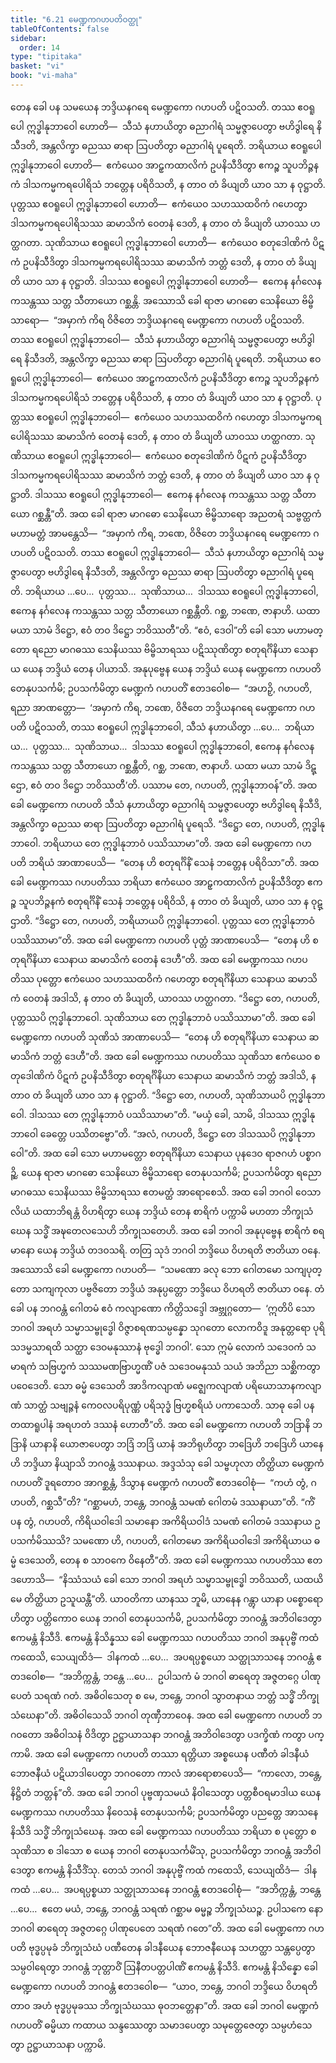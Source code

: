```yaml
---
title: "6.21 မေဏ္ဍကဂဟပတိဝတ္ထု"
tableOfContents: false
sidebar:
  order: 14
type: "tipitaka"
basket: "vi"
book: "vi-maha"
---
```



<DynamicBreadcrumb />

<Division number="296" book="vi-maha">

<Paragraph number="1343" book="vi-maha">
တေန ခေါ ပန သမယေန ဘဒ္ဒိယနဂရေ မေဏ္ဍကော ဂဟပတိ ပဋိဝသတိ. တဿ ဧဝရူပေါ ဣဒ္ဓါနုဘာဝေါ ဟောတိ—  သီသံ နဟာယိတွာ ဓညာဂါရံ သမ္မဇ္ဇာပေတွာ ဗဟိဒွါရေ နိသီဒတိ, အန္တလိက္ခာ ဓညဿ ဓာရာ ဩပတိတွာ ဓညာဂါရံ ပူရေတိ. ဘရိယာယ ဧဝရူပေါ ဣဒ္ဓါနုဘာဝေါ ဟောတိ—  ဧကံယေဝ အာဠှကထာလိကံ ဥပနိသီဒိတွာ ဧကဉ္စ သူပဘိဉ္ဇနကံ ဒါသကမ္မကရပေါရိသံ ဘတ္တေန ပရိဝိသတိ, န တာဝ တံ ခိယျတိ ယာဝ သာ န ဝုဋ္ဌာတိ. ပုတ္တဿ ဧဝရူပေါ ဣဒ္ဓါနုဘာဝေါ ဟောတိ—  ဧကံယေဝ သဟဿထဝိကံ ဂဟေတွာ ဒါသကမ္မကရပေါရိသဿ ဆမာသိကံ ဝေတနံ ဒေတိ, န တာဝ တံ ခိယျတိ ယာဝဿ ဟတ္ထဂတာ. သုဏိသာယ ဧဝရူပေါ ဣဒ္ဓါနုဘာဝေါ ဟောတိ—  ဧကံယေဝ စတုဒေါဏိကံ ပိဋကံ ဥပနိသီဒိတွာ ဒါသကမ္မကရပေါရိသဿ ဆမာသိကံ ဘတ္တံ ဒေတိ, န တာဝ တံ ခိယျတိ ယာဝ သာ န ဝုဋ္ဌာတိ. ဒါသဿ ဧဝရူပေါ ဣဒ္ဓါနုဘာဝေါ ဟောတိ—  ဧကေန နင်္ဂလေန ကသန္တဿ သတ္တ သီတာယော ဂစ္ဆန္တိ.
</Paragraph>

<Paragraph number="1344" book="vi-maha">
အဿောသိ ခေါ ရာဇာ မာဂဓော သေနိယော ဗိမ္ဗိသာရော—  “အမှာကံ ကိရ ဝိဇိတေ ဘဒ္ဒိယနဂရေ မေဏ္ဍကော ဂဟပတိ ပဋိဝသတိ. တဿ ဧဝရူပေါ ဣဒ္ဓါနုဘာဝေါ—  သီသံ နဟာယိတွာ ဓညာဂါရံ သမ္မဇ္ဇာပေတွာ ဗဟိဒွါရေ နိသီဒတိ, အန္တလိက္ခာ ဓညဿ ဓာရာ ဩပတိတွာ ဓညာဂါရံ ပူရေတိ. ဘရိယာယ ဧဝရူပေါ ဣဒ္ဓါနုဘာဝေါ—  ဧကံယေဝ အာဠှကထာလိကံ ဥပနိသီဒိတွာ ဧကဉ္စ သူပဘိဉ္ဇနကံ ဒါသကမ္မကရပေါရိသံ ဘတ္တေန ပရိဝိသတိ, န တာဝ တံ ခိယျတိ ယာဝ သာ န ဝုဋ္ဌာတိ. ပုတ္တဿ ဧဝရူပေါ ဣဒ္ဓါနုဘာဝေါ—  ဧကံယေဝ သဟဿထဝိကံ ဂဟေတွာ ဒါသကမ္မကရပေါရိသဿ ဆမာသိကံ ဝေတနံ ဒေတိ, န တာဝ တံ ခိယျတိ ယာဝဿ ဟတ္ထဂတာ. သုဏိသာယ ဧဝရူပေါ ဣဒ္ဓါနုဘာဝေါ—  ဧကံယေဝ စတုဒေါဏိကံ ပိဋကံ ဥပနိသီဒိတွာ ဒါသကမ္မကရပေါရိသဿ ဆမာသိကံ ဘတ္တံ ဒေတိ, န တာဝ တံ ခိယျတိ ယာဝ သာ န ဝုဋ္ဌာတိ. ဒါသဿ ဧဝရူပေါ ဣဒ္ဓါနုဘာဝေါ—  ဧကေန နင်္ဂလေန ကသန္တဿ သတ္တ သီတာယော ဂစ္ဆန္တီ”တိ. အထ ခေါ ရာဇာ မာဂဓော သေနိယော ဗိမ္ဗိသာရော အညတရံ သဗ္ဗတ္ထကံ မဟာမတ္တံ အာမန္တေသိ—  “အမှာကံ ကိရ, ဘဏေ, ဝိဇိတေ ဘဒ္ဒိယနဂရေ မေဏ္ဍကော ဂဟပတိ ပဋိဝသတိ. တဿ ဧဝရူပေါ ဣဒ္ဓါနုဘာဝေါ—  သီသံ နဟာယိတွာ ဓညာဂါရံ သမ္မဇ္ဇာပေတွာ ဗဟိဒွါရေ နိသီဒတိ, အန္တလိက္ခာ ဓညဿ ဓာရာ ဩပတိတွာ ဓညာဂါရံ ပူရေတိ. ဘရိယာယ …ပေ…  ပုတ္တဿ…  သုဏိသာယ…  ဒါသဿ ဧဝရူပေါ ဣဒ္ဓါနုဘာဝေါ, ဧကေန နင်္ဂလေန ကသန္တဿ သတ္တ သီတာယော ဂစ္ဆန္တီတိ. ဂစ္ဆ, ဘဏေ, ဇာနာဟိ. ယထာ မယာ သာမံ ဒိဋ္ဌော, ဧဝံ တဝ ဒိဋ္ဌော ဘဝိဿတီ”တိ.
</Paragraph>

</Division>
<Division number="297" book="vi-maha">

<Paragraph number="1345" book="vi-maha">
“ဧဝံ, ဒေဝါ”တိ ခေါ သော မဟာမတ္တော ရညော မာဂဓဿ သေနိယဿ ဗိမ္ဗိသာရဿ ပဋိဿုဏိတွာ စတုရင်္ဂိနိယာ သေနာယ ယေန ဘဒ္ဒိယံ တေန ပါယာသိ. အနုပုဗ္ဗေန ယေန ဘဒ္ဒိယံ ယေန မေဏ္ဍကော ဂဟပတိ တေနုပသင်္ကမိ; ဥပသင်္ကမိတွာ မေဏ္ဍကံ ဂဟပတိံ ဧတဒဝေါစ—  “အဟဉှိ, ဂဟပတိ, ရညာ အာဏတ္တော—  ‘အမှာကံ ကိရ, ဘဏေ, ဝိဇိတေ ဘဒ္ဒိယနဂရေ မေဏ္ဍကော ဂဟပတိ ပဋိဝသတိ, တဿ ဧဝရူပေါ ဣဒ္ဓါနုဘာဝေါ, သီသံ နဟာယိတွာ …ပေ…  ဘရိယာယ…  ပုတ္တဿ…  သုဏိသာယ…  ဒါသဿ ဧဝရူပေါ ဣဒ္ဓါနုဘာဝေါ, ဧကေန နင်္ဂလေန ကသန္တဿ သတ္တ သီတာယော ဂစ္ဆန္တီတိ, ဂစ္ဆ, ဘဏေ, ဇာနာဟိ. ယထာ မယာ သာမံ ဒိဋ္ဌော, ဧဝံ တဝ ဒိဋ္ဌော ဘဝိဿတီ’တိ. ပဿာမ တေ, ဂဟပတိ, ဣဒ္ဓါနုဘာဝန်”တိ. အထ ခေါ မေဏ္ဍကော ဂဟပတိ သီသံ နဟာယိတွာ ဓညာဂါရံ သမ္မဇ္ဇာပေတွာ ဗဟိဒွါရေ နိသီဒိ, အန္တလိက္ခာ ဓညဿ ဓာရာ ဩပတိတွာ ဓညာဂါရံ ပူရေသိ. “ဒိဋ္ဌော တေ, ဂဟပတိ, ဣဒ္ဓါနုဘာဝေါ. ဘရိယာယ တေ ဣဒ္ဓါနုဘာဝံ ပဿိဿာမာ”တိ.
</Paragraph>

<Paragraph number="1346" book="vi-maha">
အထ ခေါ မေဏ္ဍကော ဂဟပတိ ဘရိယံ အာဏာပေသိ—  “တေန ဟိ စတုရင်္ဂိနိံ သေနံ ဘတ္တေန ပရိဝိသာ”တိ. အထ ခေါ မေဏ္ဍကဿ ဂဟပတိဿ ဘရိယာ ဧကံယေဝ အာဠှကထာလိကံ ဥပနိသီဒိတွာ ဧကဉ္စ သူပဘိဉ္ဇနကံ စတုရင်္ဂိနိံ သေနံ ဘတ္တေန ပရိဝိသိ, န တာဝ တံ ခိယျတိ, ယာဝ သာ န ဝုဋ္ဌာတိ. “ဒိဋ္ဌော တေ, ဂဟပတိ, ဘရိယာယပိ ဣဒ္ဓါနုဘာဝေါ. ပုတ္တဿ တေ ဣဒ္ဓါနုဘာဝံ ပဿိဿာမာ”တိ. အထ ခေါ မေဏ္ဍကော ဂဟပတိ ပုတ္တံ အာဏာပေသိ—  “တေန ဟိ စတုရင်္ဂိနိယာ သေနာယ ဆမာသိကံ ဝေတနံ ဒေဟီ”တိ. အထ ခေါ မေဏ္ဍကဿ ဂဟပတိဿ ပုတ္တော ဧကံယေဝ သဟဿထဝိကံ ဂဟေတွာ စတုရင်္ဂိနိယာ သေနာယ ဆမာသိကံ ဝေတနံ အဒါသိ, န တာဝ တံ ခိယျတိ, ယာဝဿ ဟတ္ထဂတာ. “ဒိဋ္ဌော တေ, ဂဟပတိ, ပုတ္တဿပိ ဣဒ္ဓါနုဘာဝေါ. သုဏိသာယ တေ ဣဒ္ဓါနုဘာဝံ ပဿိဿာမာ”တိ. အထ ခေါ မေဏ္ဍကော ဂဟပတိ သုဏိသံ အာဏာပေသိ—  “တေန ဟိ စတုရင်္ဂိနိယာ သေနာယ ဆမာသိကံ ဘတ္တံ ဒေဟီ”တိ. အထ ခေါ မေဏ္ဍကဿ ဂဟပတိဿ သုဏိသာ ဧကံယေဝ စတုဒေါဏိကံ ပိဋကံ ဥပနိသီဒိတွာ စတုရင်္ဂိနိယာ သေနာယ ဆမာသိကံ ဘတ္တံ အဒါသိ, န တာဝ တံ ခိယျတိ ယာဝ သာ န ဝုဋ္ဌာတိ. “ဒိဋ္ဌော တေ, ဂဟပတိ, သုဏိသာယပိ ဣဒ္ဓါနုဘာဝေါ. ဒါသဿ တေ ဣဒ္ဓါနုဘာဝံ ပဿိဿာမာ”တိ. “မယှံ ခေါ, သာမိ, ဒါသဿ ဣဒ္ဓါနုဘာဝေါ ခေတ္တေ ပဿိတဗ္ဗော”တိ. “အလံ, ဂဟပတိ, ဒိဋ္ဌော တေ ဒါသဿပိ ဣဒ္ဓါနုဘာဝေါ”တိ. အထ ခေါ သော မဟာမတ္တော စတုရင်္ဂိနိယာ သေနာယ ပုနဒေဝ ရာဇဂဟံ ပစ္စာဂဉ္ဆိ. ယေန ရာဇာ မာဂဓော သေနိယော ဗိမ္ဗိသာရော တေနုပသင်္ကမိ; ဥပသင်္ကမိတွာ ရညော မာဂဓဿ သေနိယဿ ဗိမ္ဗိသာရဿ ဧတမတ္ထံ အာရောစေသိ.
</Paragraph>

</Division>
<Division number="298" book="vi-maha">

<Paragraph number="1347" book="vi-maha">
အထ ခေါ ဘဂဝါ ဝေသာလိယံ ယထာဘိရန္တံ ဝိဟရိတွာ ယေန ဘဒ္ဒိယံ တေန စာရိကံ ပက္ကာမိ မဟတာ ဘိက္ခုသံဃေန သဒ္ဓိံ အဍ္ဎတေလသေဟိ ဘိက္ခုသတေဟိ. အထ ခေါ ဘဂဝါ အနုပုဗ္ဗေန စာရိကံ စရမာနော ယေန ဘဒ္ဒိယံ တဒဝသရိ. တတြ သုဒံ ဘဂဝါ ဘဒ္ဒိယေ ဝိဟရတိ ဇာတိယာ ဝနေ. အဿောသိ ခေါ မေဏ္ဍကော ဂဟပတိ—  “သမဏော ခလု ဘော ဂေါတမော သကျပုတ္တော သကျကုလာ ပဗ္ဗဇိတော ဘဒ္ဒိယံ အနုပ္ပတ္တော ဘဒ္ဒိယေ ဝိဟရတိ ဇာတိယာ ဝနေ. တံ ခေါ ပန ဘဂဝန္တံ ဂေါတမံ ဧဝံ ကလျာဏော ကိတ္တိသဒ္ဒေါ အဗ္ဘုဂ္ဂတော—  ‘ဣတိပိ သော ဘဂဝါ အရဟံ သမ္မာသမ္ဗုဒ္ဓေါ ဝိဇ္ဇာစရဏသမ္ပန္နော သုဂတော လောကဝိဒူ အနုတ္တရော ပုရိသဒမ္မသာရထိ သတ္ထာ ဒေဝမနုဿာနံ ဗုဒ္ဓေါ ဘဂဝါ’. သော ဣမံ လောကံ သဒေဝကံ သမာရကံ သဗြဟ္မကံ သဿမဏဗြာဟ္မဏိံ ပဇံ သဒေဝမနုဿံ သယံ အဘိညာ သစ္ဆိကတွာ ပဝေဒေတိ. သော ဓမ္မံ ဒေသေတိ အာဒိကလျာဏံ မဇ္ဈေကလျာဏံ ပရိယောသာနကလျာဏံ သာတ္ထံ သဗျဉ္ဇနံ ကေဝလပရိပုဏ္ဏံ ပရိသုဒ္ဓံ ဗြဟ္မစရိယံ ပကာသေတိ. သာဓု ခေါ ပန တထာရူပါနံ အရဟတံ ဒဿနံ ဟောတီ”တိ.
</Paragraph>

<Paragraph number="1348" book="vi-maha">
အထ ခေါ မေဏ္ဍကော ဂဟပတိ ဘဒြာနိ ဘဒြာနိ ယာနာနိ ယောဇာပေတွာ ဘဒြံ ဘဒြံ ယာနံ အဘိရုဟိတွာ ဘဒြေဟိ ဘဒြေဟိ ယာနေဟိ ဘဒ္ဒိယာ နိယျာသိ ဘဂဝန္တံ ဒဿနာယ. အဒ္ဒသံသု ခေါ သမ္ဗဟုလာ တိတ္ထိယာ မေဏ္ဍကံ ဂဟပတိံ ဒူရတောဝ အာဂစ္ဆန္တံ, ဒိသွာန မေဏ္ဍကံ ဂဟပတိံ ဧတဒဝေါစုံ—  “ကဟံ တွံ, ဂဟပတိ, ဂစ္ဆသီ”တိ? “ဂစ္ဆာမဟံ, ဘန္တေ, ဘဂဝန္တံ သမဏံ ဂေါတမံ ဒဿနာယာ”တိ. “ကိံ ပန တွံ, ဂဟပတိ, ကိရိယဝါဒေါ သမာနော အကိရိယဝါဒံ သမဏံ ဂေါတမံ ဒဿနာယ ဥပသင်္ကမိဿသိ? သမဏော ဟိ, ဂဟပတိ, ဂေါတမော အကိရိယဝါဒေါ အကိရိယာယ ဓမ္မံ ဒေသေတိ, တေန စ သာဝကေ ဝိနေတီ”တိ. အထ ခေါ မေဏ္ဍကဿ ဂဟပတိဿ ဧတဒဟောသိ—  “နိဿံသယံ ခေါ သော ဘဂဝါ အရဟံ သမ္မာသမ္ဗုဒ္ဓေါ ဘဝိဿတိ, ယထယိမေ တိတ္ထိယာ ဥသူယန္တီ”တိ. ယာဝတိကာ ယာနဿ ဘူမိ, ယာနေန ဂန္တွာ ယာနာ ပစ္စောရောဟိတွာ ပတ္တိကောဝ ယေန ဘဂဝါ တေနုပသင်္ကမိ, ဥပသင်္ကမိတွာ ဘဂဝန္တံ အဘိဝါဒေတွာ ဧကမန္တံ နိသီဒိ. ဧကမန္တံ နိသိန္နဿ ခေါ မေဏ္ဍကဿ ဂဟပတိဿ ဘဂဝါ အနုပုဗ္ဗိံ ကထံ ကထေသိ, သေယျထိဒံ—  ဒါနကထံ …ပေ…  အပရပ္ပစ္စယော သတ္ထုသာသနေ ဘဂဝန္တံ ဧတဒဝေါစ—  “အဘိက္ကန္တံ, ဘန္တေ …ပေ…  ဥပါသကံ မံ ဘဂဝါ ဓာရေတု အဇ္ဇတဂ္ဂေ ပါဏုပေတံ သရဏံ ဂတံ. အဓိဝါသေတု စ မေ, ဘန္တေ, ဘဂဝါ သွာတနာယ ဘတ္တံ သဒ္ဓိံ ဘိက္ခုသံဃေနာ”တိ. အဓိဝါသေသိ ဘဂဝါ တုဏှီဘာဝေန. အထ ခေါ မေဏ္ဍကော ဂဟပတိ ဘဂဝတော အဓိဝါသနံ ဝိဒိတွာ ဥဋ္ဌာယာသနာ ဘဂဝန္တံ အဘိဝါဒေတွာ ပဒက္ခိဏံ ကတွာ ပက္ကာမိ.
</Paragraph>

<Paragraph number="1349" book="vi-maha">
အထ ခေါ မေဏ္ဍကော ဂဟပတိ တဿာ ရတ္တိယာ အစ္စယေန ပဏီတံ ခါဒနီယံ ဘောဇနီယံ ပဋိယာဒါပေတွာ ဘဂဝတော ကာလံ အာရောစာပေသိ—  “ကာလော, ဘန္တေ, နိဋ္ဌိတံ ဘတ္တန်”တိ. အထ ခေါ ဘဂဝါ ပုဗ္ဗဏှသမယံ နိဝါသေတွာ ပတ္တစီဝရမာဒါယ ယေန မေဏ္ဍကဿ ဂဟပတိဿ နိဝေသနံ တေနုပသင်္ကမိ; ဥပသင်္ကမိတွာ ပညတ္တေ အာသနေ နိသီဒိ သဒ္ဓိံ ဘိက္ခုသံဃေန. အထ ခေါ မေဏ္ဍကဿ ဂဟပတိဿ ဘရိယာ စ ပုတ္တော စ သုဏိသာ စ ဒါသော စ ယေန ဘဂဝါ တေနုပသင်္ကမိံသု, ဥပသင်္ကမိတွာ ဘဂဝန္တံ အဘိဝါဒေတွာ ဧကမန္တံ နိသီဒိံသု. တေသံ ဘဂဝါ အနုပုဗ္ဗိံ ကထံ ကထေသိ, သေယျထိဒံ—  ဒါနကထံ …ပေ…  အပရပ္ပစ္စယာ သတ္ထုသာသနေ ဘဂဝန္တံ ဧတဒဝေါစုံ—  “အဘိက္ကန္တံ, ဘန္တေ …ပေ…  ဧတေ မယံ, ဘန္တေ, ဘဂဝန္တံ သရဏံ ဂစ္ဆာမ ဓမ္မဉ္စ ဘိက္ခုသံဃဉ္စ. ဥပါသကေ နော ဘဂဝါ ဓာရေတု အဇ္ဇတဂ္ဂေ ပါဏုပေတေ သရဏံ ဂတေ”တိ. အထ ခေါ မေဏ္ဍကော ဂဟပတိ ဗုဒ္ဓပ္ပမုခံ ဘိက္ခုသံဃံ ပဏီတေန ခါဒနီယေန ဘောဇနီယေန သဟတ္ထာ သန္တပ္ပေတွာ သမ္ပဝါရေတွာ ဘဂဝန္တံ ဘုတ္တာဝိံ ဩနီတပတ္တပါဏိံ ဧကမန္တံ နိသီဒိ. ဧကမန္တံ နိသိန္နော ခေါ မေဏ္ဍကော ဂဟပတိ ဘဂဝန္တံ ဧတဒဝေါစ—  “ယာဝ, ဘန္တေ, ဘဂဝါ ဘဒ္ဒိယေ ဝိဟရတိ တာဝ အဟံ ဗုဒ္ဓပ္ပမုခဿ ဘိက္ခုသံဃဿ ဓုဝဘတ္တေနာ”တိ. အထ ခေါ ဘဂဝါ မေဏ္ဍကံ ဂဟပတိံ ဓမ္မိယာ ကထာယ သန္ဒဿေတွာ သမာဒပေတွာ သမုတ္တေဇေတွာ သမ္ပဟံသေတွာ ဥဋ္ဌာယာသနာ ပက္ကာမိ.
</Paragraph>
</Division>